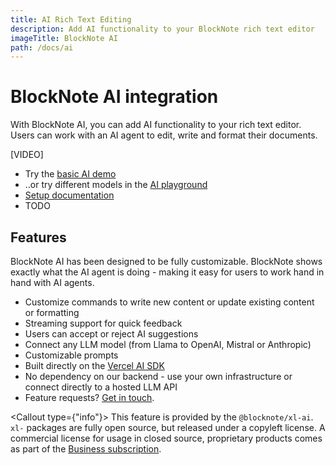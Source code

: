 ```yaml
---
title: AI Rich Text Editing
description: Add AI functionality to your BlockNote rich text editor
imageTitle: BlockNote AI
path: /docs/ai
---
```



# BlockNote AI integration

With BlockNote AI, you can add AI functionality to your rich text editor.
Users can work with an AI agent to edit, write and format their documents.

[VIDEO]

- Try the [basic AI demo](/examples/ai/minimal)
- ..or try different models in the [AI playground](/examples/ai/playground)
- [Setup documentation](/docs/ai/getting-started)
- TODO

## Features

BlockNote AI has been designed to be fully customizable.
BlockNote shows exactly what the AI agent is doing - making it easy for users to
work hand in hand with AI agents.

- Customize commands to write new content or update existing content or formatting
- Streaming support for quick feedback
- Users can accept or reject AI suggestions
- Connect any LLM model (from Llama to OpenAI, Mistral or Anthropic)
- Customizable prompts
- Built directly on the [Vercel AI SDK](https://sdk.vercel.ai)
- No dependency on our backend - use your own infrastructure or connect directly to a hosted LLM API
- Feature requests? [Get in touch](/about).

<Callout type={"info"}>
  This feature is provided by the `@blocknote/xl-ai`. `xl-` packages are fully
  open source, but released under a copyleft license. A commercial license for
  usage in closed source, proprietary products comes as part of the [Business
  subscription](/pricing).
</Callout>
